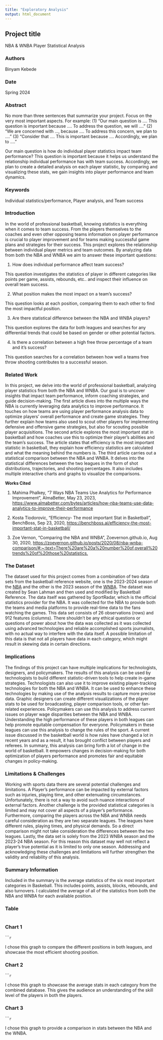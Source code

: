 ```yaml
---
title: "Exploratory Analysis"
output: html_document
---
```


## Project title

NBA & WNBA Player Statistical Analysis

### Authors

Binyam Kebede

### Date

Spring 2024

### Abstract

No more than three sentences that summarize your project. Focus on the very most important aspects. For example: (1) "Our main question is .... This question is important because .... To address the question, we will ...." (2) "We are concerned with ..., because .... To address this concern, we plan to ...." (3) "Consider that .... This is important because .... Accordingly, we plan to ...."

Our main question is how do individual player statistics impact team performance? This question is important because it helps us understand the relationship individual performance
has with team success. Accordingly, we plan to create a detailed analysis on each player statistic, by comparing and visualizing these stats, we gain insights into player performance
and team dynamics.


### Keywords


Individual statistics/performance, Player analysis, and Team success


### Introduction  


In the world of professional basketball, knowing statistics is everything when it comes to team success. From the players themselves to the coaches and even other opposing teams 
information on player performance is crucial to player improvement and for teams making successful game plans and strategies for their success. This project explores the relationship
between  individual player metrics and team outcomes. By analyzing data from both the NBA and WNBA we aim to answer these important questions:

1. How does individual performance affect team success? 

This question investigates the statistics of player in different categories like points per game, assists, rebounds, etc.. and inspect their influence on overall team success.

2. What position makes the most impact on a team's success?

This question looks at each position, comparing them to each other to find the most impactful position.


3. Are there statistical difference between the NBA and WNBA players?

This question explores the data for both leagues and searches for any differential trends that could be based on gender or other potential factors.

4. Is there a correlation between a high free throw percentage of a team and it's success?

This question searches for a correlation between how well a teams free throw shooting contributes to a successful season.


### Related Work  


In this project, we delve into the world of professional basketball, analyzing player statistics from both the NBA and WNBA. Our goal is to uncover insights that impact team performance,
inform coaching strategies, and guide decision-making. The first article dives into the multiple ways the NBA is currently leveraging data analytics to improve performance. It touches on
how teams are using player performance analysis data to optimize players' overall performance and create game strategies. They further explain how teams also used to scout other players
for implementing defensive and offensive game strategies, but also for scouting possible player acquisitions. The second article explores the most important stat in basketball and how
coaches use this to optimize their player's abilities and the team's success. The article states that efficiency is the most important statistic in basketball, they explain how efficiency
statistics are calculated and what the meaning behind the numbers is. The third article carries out a statistical comparison between the NBA and WNBA. It delves into the statistical
differences between the two leagues in the form of shot distributions, trajectories, and shooting percentages. It also includes multiple interactive charts and graphs to visualize the
comparisons.

**Works Cited**

1. Mahima Phalkey, "7 Ways NBA Teams Use Analytics for Performance Improvement", AlmaBetter, May 23, 2023, <https://www.almabetter.com/bytes/articles/how-nba-teams-use-data-analytics-to-improve-their-performance>

2. Kosta Tiodorovic, "Efficiency- The most important Stat in Basketball", BenchBoss, Sep 23, 2020, <https://benchboss.ai/efficiency-the-most-important-stat-in-basketball/>

3. Zoe Vernon, "Comparing the NBA and WNBA", Zoevernon.github.io, Aug 30, 2020, <https://zoevernon.github.io/posts/2020/08/nba-wnba-comparison/#:~:text=There%20are%20a%20number%20of,overall%20trends%20of%20those%20statistics.>


### The Dataset


The dataset used for this project comes from a combination of two data sets from the basketball reference website, one is the 2023-2024 season of the [NBA](https://www.basketball-reference.com/leagues/NBA_2023_per_game.html) and the other is the 2023 season of the [WNBA](https://www.basketball-reference.com/wnba/years/2023_per_game.html). The dataset was created by Sean Lahman and then used and modified by Basketball Reference. The data itself was
gathered by SportRadar, which is the official statistics provider for the NBA. It was collected for the NBA to provide both the teams and media platforms to provide real-time data to the
fans watching the games. This data set consists of 26 observations (rows) and 912 features (columns). There shouldn’t be any ethical questions or questions of power about how the data
was collected as it was collected using advanced technologies and reliable accomplished sports journalists, with no actual way to interfere with the data itself. A possible limitation of
this data is that not all players have data in each category, which might result in skewing data in certain directions. 

### Implications


The findings of this project can have multiple implications for technologists, designers, and policymakers. The results of this analysis can be used by technologists to build different
statistic-driven tools to help create in-game strategies. Technologists can also use it to improve existing player-tracking technologies for both the NBA and WNBA. It can be used to
enhance these technologies by making use of the analysis results to capture more precise data. Graphic designers can create different visualizations of the player stats to be used for
broadcasting, player comparison tools, or other fan-related experiences. Policymakers can use this analysis to address current issues on player wage disparities between the NBA and WNBA.
Understanding the high performance of these players in both leagues can help promote equitable compensation for everyone. Policymakers in these leagues can use this analysis to change
the rules of the sport. A current issue discussed in the basketball world is how rules have changed a lot in recent years and as a result, it has brought conflict between players and
referees. In summary, this analysis can bring forth a lot of change in the world of basketball. It empowers changes in decision-making for both optimization of players performance and
promotes fair and equitable changes in policy-making.


### Limitations & Challenges


Working with sports data there are several potential challenges and limitations. A Player’s performance can be impacted by external factors such as injuries, playing time, and other
extenuating circumstances. Unfortunately, there is not a way to avoid such  nuance interactions of external factors. Another challenge is the provided statistical categories is limited
and may not cover all aspects of a player’s performance. Furthermore, comparing the players across the NBA and WNBA needs careful consideration as they are two separate leagues. The
leagues have different rules, playing times, and physical demands. So a direct comparison might not take consideration the differences between the two leagues. Lastly, the data set is
solely from the 2023 WNBA season and the 2023-24 NBA season. For this reason this dataset may well not reflect a player’s true potential as it is limited to only one season. Addressing
and acknowledging these challenges and limitations will further strengthen the validity and reliability of this analysis.

### Summary Information

Included in the summary is the average statistics of the six most important categories in Baskeball. This includes points, assists, blocks, rebounds, and also turnovers. I calculated the average of all of the statistics from both the NBA and WNBA for each available position.


### Table

```r

```

### Chart 1


``````r
```

I chose this graph to compare the different positions in both leagues, and showcase the most efficient shooting position.


### Chart 2


``````r
```

I chose this graph to showcase the average stats in each category from the combined database. This gives the audience an understanding of the skill level of the players in both the players.


### Chart 3


``````r
```

I chose this graph to provide a comparison in stats between the NBA and the WNBA.
